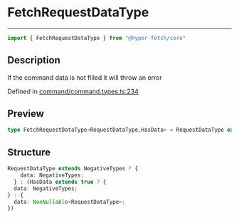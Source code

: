 

# FetchRequestDataType

<div class="api-docs__separator" data-reactroot="">

---

</div><div class="api-docs__import" data-reactroot="">

```ts
import { FetchRequestDataType } from "@hyper-fetch/core"
```

</div><div class="api-docs__section">

## Description

</div><div class="api-docs__description"><span class="api-docs__do-not-parse">

If the command data is not filled it will throw an error

</span></div><p class="api-docs__definition">

Defined in [command/command.types.ts:234](https://github.com/BetterTyped/hyper-fetch/blob/aff5c35a/packages/core/src/command/command.types.ts#L234)

</p><div class="api-docs__section">

## Preview

</div><div class="api-docs__preview type single">

```ts
type FetchRequestDataType<RequestDataType,HasData> = RequestDataType extends NegativeTypes ? { data?: NegativeTypes } : HasData extends true ? { data?: NegativeTypes } : { data: NonNullable<RequestDataType> };
```

</div><div class="api-docs__section">

## Structure

</div><div class="api-docs__returns">

```ts
RequestDataType extends NegativeTypes ? {
    data: NegativeTypes;
  } : (HasData extends true ? {
  data: NegativeTypes;
} : {
  data: NonNullable<RequestDataType>;
})
```

</div>